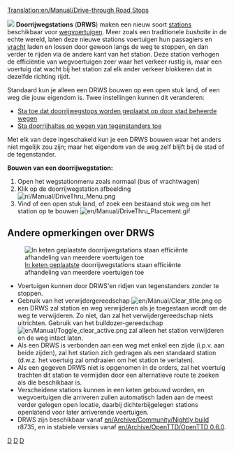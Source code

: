 [[Translation:en/Manual/Drive-through Road Stops]]


[[File:en/Manual/DriveThru Bus Stops.gif|left|]]
'''Doorrijwegstations''' ('''DRWS''') maken een nieuw soort [[nl/Manual/Stations|stations]] beschikbaar voor [[nl/Manual/Wegvoertuigen|wegvoertuigen]]. Meer zoals een traditionele ''bushalte'' in de echte wereld, laten deze nieuwe stations voertuigen hun passagiers en [[nl/Manual/Vracht|vracht]] laden en lossen door gewoon langs de weg te stoppen, en dan verder te rijden via de andere kant van het station. Deze station verhogen de efficiëntie van wegvoertuigen zeer waar het verkeer rustig is, maar een voertuig dat wacht bij het station zal elk ander verkeer blokkeren dat in dezelfde richting rijdt.

Standaard kun je alleen een DRWS bouwen op een open stuk land, of een weg die jouw eigendom is. Twee instellingen kunnen dit veranderen: 

* [[nl/Archive/Manual/Settings/Geavanceerde instellingen/Stations#sta-toe-dat-doorrijwegstops-worden-geplaatst-op-door-stad-beheerde-wegen|Sta toe dat doorrijwegstops worden geplaatst op door stad beheerde wegen]]
* [[nl/Archive/Manual/Settings/Geavanceerde instellingen/Stations#sta-doorrijhaltes-op-wegen-van-tegenstanders-toe|Sta doorrijhaltes op wegen van tegenstanders toe]]

Met elk van deze ingeschakeld kun je een DRWS bouwen waar het anders niet mgelijk zou zijn; maar het eigendom van de weg zelf blijft bij de stad of de tegenstander. 

'''Bouwen van een doorrijwegstation:'''
#Open het wegstationmenu zoals normaal (bus of vrachtwagen)
#Klik op de doorrijwegstation afbeelding [[File:nl/Manual/DriveThru Menu.png|none]]
#Vind of een open stuk land, of zoek een bestaand stuk weg om het station op te bouwen [[File:en/Manual/DriveThru Placement.gif|none]]

==Andere opmerkingen over DRWS==
[[File:en/Manual/DriveThru Multiple.gif|frame|[[nl/Manual/Laadperrons#multistop|In keten geplaatste]] doorrijwegstations staan efficiënte afhandeling van meerdere voertuigen toe]]
*Voertuigen kunnen door DRWS'en ridjen van tegenstanders zonder te stoppen.
*Gebruik van het verwijdergereedschap [[File:en/Manual/Clear title.png]] op een DRWS zal station en weg verwijderen als je toegestaan wordt om de weg te verwijderen. Zo niet, dan zal het verwijdergereedschap niets uitrichten. Gebruik van het bulldozer-gereedschap [[File:en/Manual/Toggle clear active.png]] zal alleen het station verwijderen en de weg intact laten.
*Als een DRWS is verbonden aan een weg met enkel een zijde (i.p.v. aan beide zijden), zal het station zich gedragen als een standaard station (d.w.z. het voertuig zal omdraaien om het station te verlaten).
*Als een gegeven DRWS niet is opgenomen in de orders, zal het voertuig trachten dit station te vermijden door een alternatieve route te zoeken als die beschikbaar is.
*Verscheidene stations kunnen in een keten gebouwd worden, en wegvoertuigen die arriveren zullen automatisch laden aan de meest verder gelegen open locatie, daarbij dichterbijgelegen stations openlatend voor later arriverende voertuigen.
*DRWS zijn beschikbaar vanaf [[en/Archive/Community/Nightly build]] r8735, en in stabiele versies vanaf [[en/Archive/OpenTTD/OpenTTD 0.6.0]].

[[Category:en/Archive/OpenTTD/0.6.0 Features|D]]
[[Category:nl/Manual/Constructie|D]]
[[Category:nl/Manual/Spelen|D]]